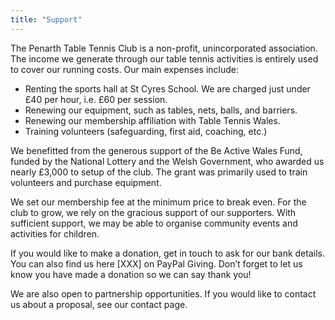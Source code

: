 ```yaml
---
title: "Support"
---
```


The Penarth Table Tennis Club is a non-profit, unincorporated association. The income we generate through our table tennis activities is entirely used to cover our running costs. Our main expenses include:

- Renting the sports hall at St Cyres School. We are charged just under £40 per hour, i.e. £60 per session.
- Renewing our equipment, such as tables, nets, balls, and barriers.
- Renewing our membership affiliation with Table Tennis Wales.
- Training volunteers (safeguarding, first aid, coaching, etc.)

We benefitted from the generous support of the Be Active Wales Fund, funded by the National Lottery and the Welsh Government, who awarded us nearly £3,000 to setup of the club. The grant was primarily used to train volunteers and purchase equipment.

We set our membership fee at the minimum price to break even. For the club to grow, we rely on the gracious support of our supporters. With sufficient support, we may be able to organise community events and activities for children.

If you would like to make a donation, get in touch to ask for our bank details. You can also find us here [XXX] on PayPal Giving. Don’t forget to let us know you have made a donation so we can say thank you!

We are also open to partnership opportunities. If you would like to contact us about a proposal, see our contact page.

